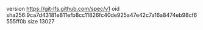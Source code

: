 version https://git-lfs.github.com/spec/v1
oid sha256:9ca7d43181e811efb8cc11826fc40de925a47e42c7a16a8474eb98cf6555ff0b
size 13027
